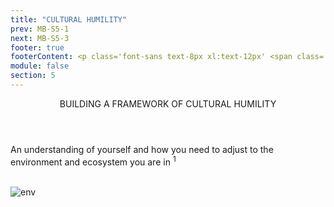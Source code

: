 ```yaml
---
title: "CULTURAL HUMILITY"
prev: MB-S5-1
next: MB-S5-3
footer: true
footerContent: <p class='font-sans text-8px xl:text-12px' <span class='font-bold'> Reference&#58; 1. </span>Landry L. The Importance of Cultivating Cultural Awareness at Work. January 18, 2018. Accessed May 20, 2022. https://www.northeastern.edu/graduate/blog/cultural-awareness-at-work/</p>
module: false
section: 5
---
```


<Header>
  BUILDING A FRAMEWORK OF <span className="text-red">CULTURAL HUMILITY</span>
</Header>
<StickyPicture image="/GettyImages-1130948866_FPO _BW.png" secondary>
  <SingleLayout center>
    <p class="font-sans text-2xl lg:text-3xl text-ui-text font-medium">
      An understanding of yourself and how you need to adjust to the environment
      and ecosystem you are in <sup>1</sup>
    </p>
    <br />
    <Image src="/Group_326.svg" width={430} height={380} alt="env" />
  </SingleLayout>
</StickyPicture>
